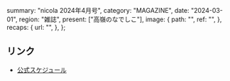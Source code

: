   summary: "nicola 2024年4月号",
  category: "MAGAZINE",
  date: "2024-03-01",
  region: "雑誌",
  present: ["高嶺のなでしこ"],
  image: {
    path: "",
    ref: "",
  },
  recaps: {
    url: "",
  },
};

## リンク

- [公式スケジュール](https://takanenonadeshiko.jp/?p=1909)
